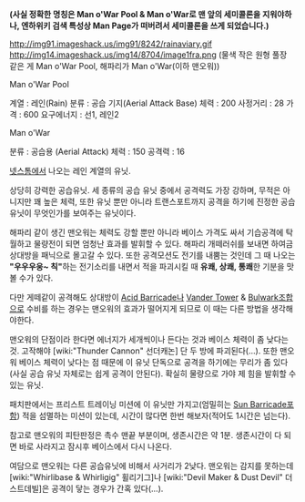 '''(사실 정확한 명칭은 Man o'War Pool & Man o'War로 맨 앞의 세미콜론을 지워야하나, 엔하위키 검색 특성상 Man Page가 떠버려서 세미콜론을 쓰게 되었습니다.)'''

http://img91.imageshack.us/img91/8242/rainaviary.gif
http://img14.imageshack.us/img14/8704/image1fra.png
(물색 작은 원형 풀장 같은 게 Man o'War Pool, 해파리가 Man o'War(이하 맨오워))

Man o'War Pool

계열 : 레인(Rain)
분류 : 공습 기지(Aerial Attack Base)
체력 : 200
사정거리 : 28
가격 : 600
요구에너지 : 선1, 레인2 

Man o'War

분류 : 공습용 (Aerial Attack)
체력 : 150
공격력 : 16 

[[넷스톰]]에서 나오는 레인 계열의 유닛.

상당히 강력한 공습유닛. 세 종류의 공습 유닛 중에서 공격력도 가장 강하며, 무적은 아니지만 꽤 높은 체력, 또한 유닛 뿐만 아니라 트랜스포트까지 공격을 하기에 진정한 공습 유닛이 무엇인가를 보여주는 유닛이다.

해파리 같이 생긴 맨오워는 체력도 강할 뿐만 아니라 베이스 가격도 싸서 기습공격에 탁월하고 물량전이 되면 엄청난 효과를 발휘할 수 있다. 해파리 개떼러쉬를 보내면 하여금 상대방을 패닉으로 몰고갈 수 있다. 또한 공격모션도 전기를 내뿜는 것인데 그 때 나오는 '''"우우우웅~ 칙"'''하는 전기소리를 내면서 적을 파괴시킬 때 '''유쾌, 상쾌, 통쾌'''한 기분을 맛볼 수가 있다.

다만 게떼같이 공격해도 상대방이 [[Acid Barricade]]나 [[Vander Tower]] & [[Bulwark]]조합으로 수비를 하는 경우는 맨오워의 효과가 떨어지게 되므로 이 때는 다른 방법을 생각해야한다.

맨오워의 단점이라 한다면 에너지가 세개씩이나 든다는 것과 베이스 체력이 좀 낮다는 것. 고작해야 [wiki:"Thunder Cannon" 선더캐논] 단 두 방에 파괴된다(…).
또한 맨오워 베이스 체력이 낮다는 점 때문에 이 유닛 단독으로 공격을 하기에는 무리가 좀 있다(사실 공습 유닛 자체로는 쉽게 공격이 안된다). 확실히 물량으로 가야 제 힘을 발휘할 수 있는 유닛.

패치판에서는 프리스트 트레이닝 미션에 이 유닛만 가지고(엄밀히는 [[Sun Barricade]]포함) 적을 섬멸하는 미션이 있는데, 시간이 많다면 한번 해보자(적어도 1시간은 넘는다).

참고로 맨오워의 피탄판정은 촉수 맨끝 부분이며, 생존시간은 약 1분. 생존시간이 다 되면 바로 사라지고 잠시후 베이스에서 다시 나온다.

여담으로 맨오워는 다른 공습유닛에 비해서 사거리가 2낮다. 맨오워는 감지를 못하는데 [wiki:"Whirlibase & Whirligig" 휠리기그]나 [wiki:"Devil Maker & Dust Devil" 더스트데빌]은 공격이 닿는 경우가 간혹 있다(…).

